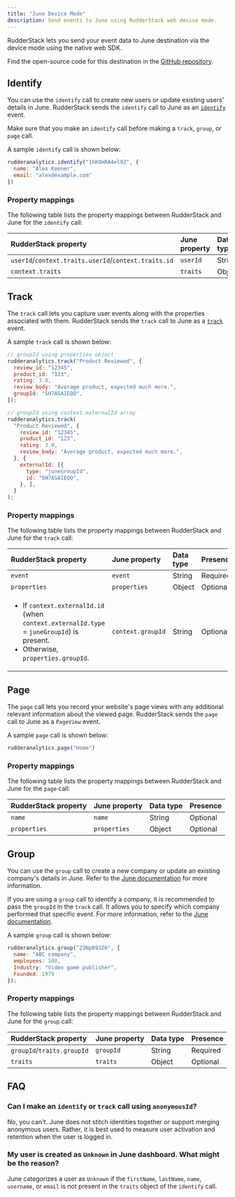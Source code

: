 ```yaml
---
title: "June Device Mode"
description: Send events to June using RudderStack web device mode.
---
```


RudderStack lets you send your event data to June destination via the <Link to="/destinations/rudderstack-connection-modes/#device-mode">device mode</Link> using the native web SDK.

<div class="infoBlock">
Find the open-source code for this destination in the <a href="https://github.com/rudderlabs/rudder-sdk-js/tree/production/src/integrations/June">GitHub repository</a>.
</div>

## Identify

You can use the <Link to="/event-spec/standard-events/identify/">`identify`</Link> call to create new users or update existing users' details in June. RudderStack sends the `identify` call to June as an [`identify`](https://www.june.so/docs/browser) event.

<div class="infoBlock">
Make sure that you make an <code class="inline-code">identify</code> call before making a <code class="inline-code">track</code>, <code class="inline-code">group</code>, or <code class="inline-code">page</code> call.
</div>

A sample `identify` call is shown below:

```javascript
rudderanalytics.identify("1hKOmRA4el9Z", {
  name: "Alex Keener",
  email: "alex@example.com"
})
```

### Property mappings

The following table lists the property mappings between RudderStack and June for the `identify` call:

| RudderStack property   | June property  | Data type | Presence |
| :-------------| :-----------------|:-------------| :-----------------|
| `userId`/`context.traits.userId`/`context.traits.id`       | `userId`        | String | Required |
| `context.traits`              | `traits`      |Object | Optional |


## Track

The <Link to="/event-spec/standard-events/track">`track`</Link> call lets you capture user events along with the properties associated with them. RudderStack sends the `track` call to June as a [`track`](https://www.june.so/docs/browser) event.

A sample `track` call is shown below:

```javascript
// groupId using properties object
rudderanalytics.track("Product Reviewed", {
  review_id: "12345",
  product_id: "123",
  rating: 3.0,
  review_body: "Average product, expected much more.",
  groupId: "5H7ASAIEQO",
});

// groupId using context.externalId array
rudderanalytics.track(
  "Product Reviewed", {
    review_id: "12345",
    product_id: "123",
    rating: 3.0,
    review_body: "Average product, expected much more.",
  }, {
    externalId: [{
      type: "juneGroupId",
      id: "5H7ASAIEQO",
    }, ],
  }
);
```

### Property mappings

The following table lists the property mappings between RudderStack and June for the `track` call:

| RudderStack property   | June property  | Data type | Presence |
| :-------------| :-----------------|:-------------| :-----------------|
| `event`            | `event`      | String | Required |
| `properties`            | `properties`      | Object | Optional |
| <ul><li>If `context.externalId.id` (when `context.externalId.type` = `juneGroupId`) is present.</li><li>Otherwise, `properties.groupId`.</li></ul>  | `context.groupId`    | String | Optional |


## Page
  
The <Link to="/event-spec/standard-events/page">`page`</Link> call lets you record your website's page views with any additional relevant information about the viewed page. RudderStack sends the `page` call to June as a `PageView` event.

A sample `page` call is shown below:

```javascript
rudderanalytics.page("Home")
```

### Property mappings

The following table lists the property mappings between RudderStack and June for the `page` call:

| RudderStack property   | June property  | Data type | Presence |
| :-------------| :-----------------|:-------------| :-----------------|
| `name`            | `name`      | String | Optional |
| `properties`            | `properties`      | Object | Optional |

## Group

You can use the <Link to="/event-spec/standard-events/group/">`group`</Link> call to create a new company or update an existing company's details in June. Refer to the [June documentation](https://www.june.so/docs/) for more information.

<div class="warningBlock">
If you are using a <code class="inline-code">group</code> call to identify a company, it is recommended to pass the <code class="inline-code">groupId</code> in the <code class="inline-code">track</code> call. It allows you to specify which company performed that specific event. For more information, refer to the <a href="https://www.june.so/docs/tracking-groups">June documentation</a>.
</div>

A sample `group` call is shown below:

```javascript
rudderanalytics.group("23Np893Z6", {
  name: "ABC company",
  employees: 100,
  Industry: "Video game publisher",
  Founded: 1979
});
```
### Property mappings

The following table lists the property mappings between RudderStack and June for the `group` call:

| RudderStack property   | June property  | Data type | Presence |
| :-------------| :-----------------|:-------------| :-----------------|
| `groupId`/`traits.groupId`            | `groupId`      | String | Required |
| `traits`            | `traits`      | Object | Optional |

## FAQ

### Can I make an `identify` or `track` call using `anonymousId`?

No, you can't. June does not stitch identities together or support merging anonymous users. Rather, it is best used to measure user activation and retention when the user is logged in.

### My user is created as `Unknown` in June dashboard. What might be the reason?

June categorizes a user as `Unknown` if the `firstName`, `lastName`, `name`, `username`, or `email` is not present in the `traits` object of the `identify` call.
